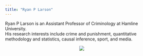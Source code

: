 ```yaml
---
title: "Ryan P Larson"
---
```


Ryan P Larson is an Assistant Professor of Criminology at Hamline University.  
His research interests include crime and punishment, quantitative methodology and
statistics, causal inference, sport, and media. 


<center>
![](images/larson_faculty.jpg)
</center>






